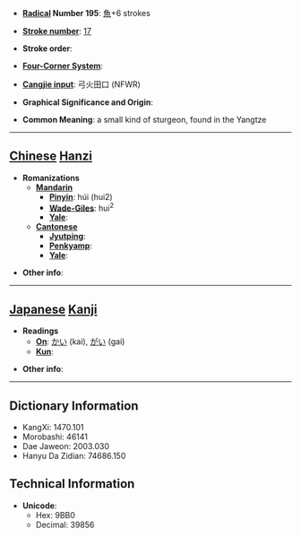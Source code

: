 * '''[[Wiktionary:Chinese radical index| Radical]] Number 195''': [[Wiktionary:Chinese radical index 魚|魚]]+6 strokes

* '''[[Wiktionary:Chinese total strokes index|Stroke number]]''': [[Wiktionary:Chinese total strokes index 17|17]]

* '''Stroke order''': 

* '''[[Wiktionary:Chinese four corner index|Four-Corner System]]''': 

* '''[[Wiktionary:Chinese Cangjie index|Cangjie input]]''': 弓火田口 (NFWR)

* '''Graphical Significance and Origin''': 

* '''Common Meaning''': a small kind of sturgeon, found in the Yangtze

----

== [[Chinese]] [[Hanzi]] ==

* '''Romanizations'''
** '''[[Mandarin]]'''
*** '''[[Pinyin]]''': húi (hui2)
*** '''[[Wade-Giles]]''': hui<sup>2</sup>
*** '''[[Yale]]''': 
** '''[[Cantonese]]'''
*** '''[[Jyutping]]''':
*** '''[[Penkyamp]]''': 
*** '''[[Yale]]''': 

* '''Other info''': 

----

== [[Japanese]] [[Kanji]] ==

* '''Readings'''
** '''[[On]]''': [[かい]] (kai), [[がい]] (gai)
** '''[[Kun]]''': 

* '''Other info''':  

----

== Dictionary Information ==

* KangXi: 1470.101
* Morobashi: 46141
* Dae Jaweon: 2003.030
* Hanyu Da Zidian: 74686.150

== Technical Information ==

* '''Unicode''':
** Hex: 9BB0
** Decimal: 39856